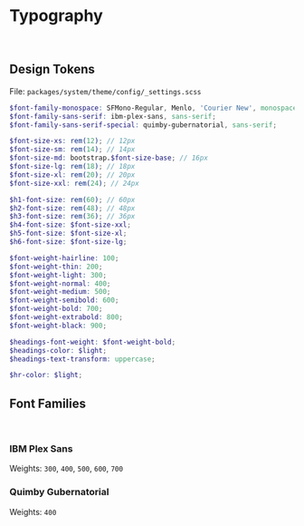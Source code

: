 
<Meta title='Blocks/Typography' />

# Typography

<br />

## Design Tokens

File: `packages/system/theme/config/_settings.scss`

```scss
$font-family-monospace: SFMono-Regular, Menlo, 'Courier New', monospace;
$font-family-sans-serif: ibm-plex-sans, sans-serif;
$font-family-sans-serif-special: quimby-gubernatorial, sans-serif;

$font-size-xs: rem(12); // 12px
$font-size-sm: rem(14); // 14px
$font-size-md: bootstrap.$font-size-base; // 16px
$font-size-lg: rem(18); // 18px
$font-size-xl: rem(20); // 20px
$font-size-xxl: rem(24); // 24px

$h1-font-size: rem(60); // 60px
$h2-font-size: rem(48); // 48px
$h3-font-size: rem(36); // 36px
$h4-font-size: $font-size-xxl;
$h5-font-size: $font-size-xl;
$h6-font-size: $font-size-lg;

$font-weight-hairline: 100;
$font-weight-thin: 200;
$font-weight-light: 300;
$font-weight-normal: 400;
$font-weight-medium: 500;
$font-weight-semibold: 600;
$font-weight-bold: 700;
$font-weight-extrabold: 800;
$font-weight-black: 900;

$headings-font-weight: $font-weight-bold;
$headings-color: $light;
$headings-text-transform: uppercase;

$hr-color: $light;
```

## Font Families

<br />

### IBM Plex Sans

Weights: `300`, `400`, `500`, `600`, `700`

<ThemeTypeset fontFamily={fonts.sans} fontWeight={fontWeights} />

### Quimby Gubernatorial

Weights: `400`

<ThemeTypeset fontFamily={fonts.special} fontWeight={400} text={false} />
